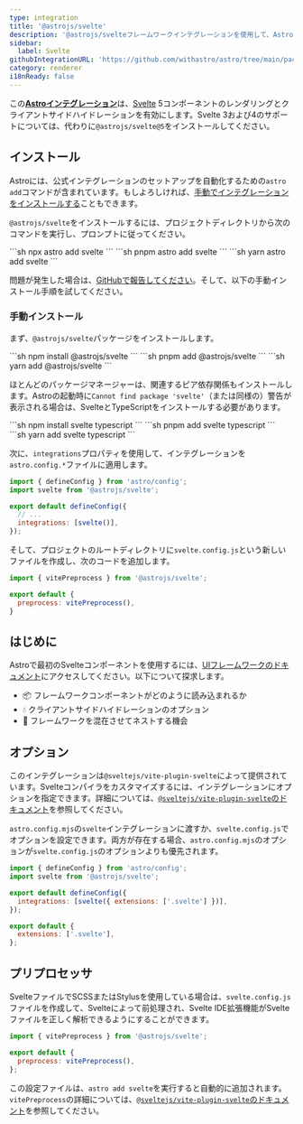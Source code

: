 ```yaml
---
type: integration
title: '@astrojs/svelte'
description: '@astrojs/svelteフレームワークインテグレーションを使用して、Astroプロジェクトのコンポーネントサポートを拡張する方法を学びます。'
sidebar:
  label: Svelte
githubIntegrationURL: 'https://github.com/withastro/astro/tree/main/packages/integrations/svelte/'
category: renderer
i18nReady: false
---
```


この[**Astroインテグレーション**][astro-integration]は、[Svelte](https://svelte.dev/) 5コンポーネントのレンダリングとクライアントサイドハイドレーションを有効にします。Svelte 3および4のサポートについては、代わりに`@astrojs/svelte@5`をインストールしてください。

## インストール

Astroには、公式インテグレーションのセットアップを自動化するための`astro add`コマンドが含まれています。もしよろしければ、[手動でインテグレーションをインストールする](#manual-install)こともできます。

`@astrojs/svelte`をインストールするには、プロジェクトディレクトリから次のコマンドを実行し、プロンプトに従ってください。

<PackageManagerTabs>
  <Fragment slot="npm">
  ```sh
  npx astro add svelte
  ```
  </Fragment>
  <Fragment slot="pnpm">
  ```sh
  pnpm astro add svelte
  ```
  </Fragment>
  <Fragment slot="yarn">
  ```sh
  yarn astro add svelte
  ```
  </Fragment>
</PackageManagerTabs>

問題が発生した場合は、[GitHubで報告してください](https://github.com/withastro/astro/issues)。そして、以下の手動インストール手順を試してください。

### 手動インストール

まず、`@astrojs/svelte`パッケージをインストールします。

<PackageManagerTabs>
  <Fragment slot="npm">
  ```sh
  npm install @astrojs/svelte
  ```
  </Fragment>
  <Fragment slot="pnpm">
  ```sh
  pnpm add @astrojs/svelte
  ```
  </Fragment>
  <Fragment slot="yarn">
  ```sh
  yarn add @astrojs/svelte
  ```
  </Fragment>
</PackageManagerTabs>

ほとんどのパッケージマネージャーは、関連するピア依存関係もインストールします。Astroの起動時に`Cannot find package 'svelte'`（または同様の）警告が表示される場合は、SvelteとTypeScriptをインストールする必要があります。

<PackageManagerTabs>
  <Fragment slot="npm">
  ```sh
  npm install svelte typescript
  ```
  </Fragment>
  <Fragment slot="pnpm">
  ```sh
  pnpm add svelte typescript
  ```
  </Fragment>
  <Fragment slot="yarn">
  ```sh
  yarn add svelte typescript
  ```
  </Fragment>
</PackageManagerTabs>

次に、`integrations`プロパティを使用して、インテグレーションを`astro.config.*`ファイルに適用します。

```js title="astro.config.mjs" ins={2} ins="svelte()"
import { defineConfig } from 'astro/config';
import svelte from '@astrojs/svelte';

export default defineConfig({
  // ...
  integrations: [svelte()],
});
```

そして、プロジェクトのルートディレクトリに`svelte.config.js`という新しいファイルを作成し、次のコードを追加します。

```js title="svelte.config.js"
import { vitePreprocess } from '@astrojs/svelte';

export default {
  preprocess: vitePreprocess(),
}
```

## はじめに

Astroで最初のSvelteコンポーネントを使用するには、[UIフレームワークのドキュメント][astro-ui-frameworks]にアクセスしてください。以下について探求します。

* 📦 フレームワークコンポーネントがどのように読み込まれるか
* 💧 クライアントサイドハイドレーションのオプション
* 🤝 フレームワークを混在させてネストする機会

## オプション

このインテグレーションは`@sveltejs/vite-plugin-svelte`によって提供されています。Svelteコンパイラをカスタマイズするには、インテグレーションにオプションを指定できます。詳細については、[`@sveltejs/vite-plugin-svelte`のドキュメント](https://github.com/sveltejs/vite-plugin-svelte/blob/HEAD/docs/config.md)を参照してください。

`astro.config.mjs`の`svelte`インテグレーションに渡すか、`svelte.config.js`でオプションを設定できます。両方が存在する場合、`astro.config.mjs`のオプションが`svelte.config.js`のオプションよりも優先されます。

```js title="astro.config.mjs" "extensions: ['.svelte']"
import { defineConfig } from 'astro/config';
import svelte from '@astrojs/svelte';

export default defineConfig({
  integrations: [svelte({ extensions: ['.svelte'] })],
});
```

```js title="svelte.config.js"
export default {
  extensions: ['.svelte'],
};
```

## プリプロセッサ

<Since v="2.0.0" pkg="@astrojs/svelte" />

SvelteファイルでSCSSまたはStylusを使用している場合は、`svelte.config.js`ファイルを作成して、Svelteによって前処理され、Svelte IDE拡張機能がSvelteファイルを正しく解析できるようにすることができます。

```js title="svelte.config.js"
import { vitePreprocess } from '@astrojs/svelte';

export default {
  preprocess: vitePreprocess(),
};
```

この設定ファイルは、`astro add svelte`を実行すると自動的に追加されます。`vitePreprocess`の詳細については、[`@sveltejs/vite-plugin-svelte`のドキュメント](https://github.com/sveltejs/vite-plugin-svelte/blob/HEAD/docs/preprocess.md)を参照してください。

[astro-integration]: /ja/guides/integrations-guide/

[astro-ui-frameworks]: /ja/guides/framework-components/#using-framework-components
